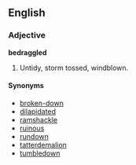 ==English==
===Adjective===
'''bedraggled''' 
# Untidy, storm tossed, windblown.
====Synonyms====
*[[broken-down]]
*[[dilapidated]]
*[[ramshackle]]
*[[ruinous]]
*[[rundown]]
*[[tatterdemalion]]
*[[tumbledown]]